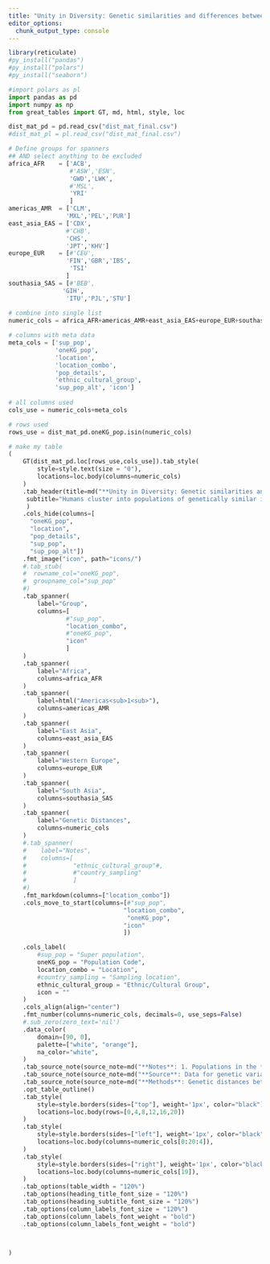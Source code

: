 ```yaml
---
title: "Unity in Diversity: Genetic similarities and differences between regional populations in the 1000 Genomics Project"
editor_options: 
  chunk_output_type: console
---
```


```r
library(reticulate)
#py_install("pandas")
#py_install("polars")
#py_install("seaborn")
```

```python
#import polars as pl
import pandas as pd
import numpy as np
from great_tables import GT, md, html, style, loc
```

```python
dist_mat_pd = pd.read_csv("dist_mat_final.csv")
#dist_mat_pl = pl.read_csv("dist_mat_final.csv")
```

```python
# Define groups for spanners
## AND select anything to be excluded
africa_AFR    = ['ACB',
                 #'ASW','ESN',
                 'GWD','LWK',
                 #'MSL',
                 'YRI'
                 ]
americas_AMR  = ['CLM',
                'MXL','PEL','PUR']
east_asia_EAS = ['CDX',
                #'CHB',
                'CHS',
                'JPT','KHV']
europe_EUR    = [#'CEU',
                'FIN','GBR','IBS',
                 'TSI'
                ]
southasia_SAS = [#'BEB',
               'GIH',
                'ITU','PJL','STU']
                
# combine into single list                
numeric_cols = africa_AFR+americas_AMR+east_asia_EAS+europe_EUR+southasia_SAS

```

```python
# columns with meta data
meta_cols = ['sup_pop', 
             'oneKG_pop', 
             'location', 
             'location_combo',
             'pop_details', 
             'ethnic_cultural_group',
             'sup_pop_alt', 'icon']
       
# all columns used
cols_use = numeric_cols+meta_cols

# rows used
rows_use = dist_mat_pd.oneKG_pop.isin(numeric_cols)
```

```python
# make my table
(
    GT(dist_mat_pd.loc[rows_use,cols_use]).tab_style(
        style=style.text(size = "0"),
        locations=loc.body(columns=numeric_cols)
    )
    .tab_header(title=md("**Unity in Diversity: Genetic similarities and differences between regional populations in the 1000 Genomics Project**"),
     subtitle="Humans cluster into populations of genetically similar individuals, but no population is truly unique; all share genetic features with all other populations."
     )
    .cols_hide(columns=[
      "oneKG_pop",
      "location", 
      "pop_details",
      "sup_pop",
      "sup_pop_alt"])
    .fmt_image("icon", path="icons/")
    #.tab_stub(
    #  rowname_col="oneKG_pop", 
    #  groupname_col="sup_pop"
    #)
    .tab_spanner(
        label="Group",
        columns=[
                #"sup_pop", 
                "location_combo",
                #"oneKG_pop",
                "icon"
                ]
    )
    .tab_spanner(
        label="Africa",
        columns=africa_AFR
    )
    .tab_spanner(
        label=html("Americas<sub>1<sub>"),
        columns=americas_AMR
    )
    .tab_spanner(
        label="East Asia",
        columns=east_asia_EAS
    )
    .tab_spanner(
        label="Western Europe",
        columns=europe_EUR
    )
    .tab_spanner(
        label="South Asia",
        columns=southasia_SAS
    )
    .tab_spanner(
        label="Genetic Distances",
        columns=numeric_cols
    )
    #.tab_spanner(
    #    label="Notes",
    #    columns=[
    #             "ethnic_cultural_group"#,
    #             #"country_sampling"
    #             ]
    #)
    .fmt_markdown(columns=["location_combo"])
    .cols_move_to_start(columns=[#"sup_pop", 
                                "location_combo",
                                 "oneKG_pop",
                                "icon"
                                ])

    .cols_label(
        #sup_pop = "Super population",
        oneKG_pop = "Population Code",
        location_combo = "Location",
        #country_sampling = "Sampling location",
        ethnic_cultural_group = "Ethnic/Cultural Group",
        icon = ""
    )
    .cols_align(align="center")
    .fmt_number(columns=numeric_cols, decimals=0, use_seps=False)
    #.sub_zero(zero_text='nil')
    .data_color(
        domain=[90, 0],
        palette=["white", "orange"],
        na_color="white",
    )
    .tab_source_note(source_note=md("**Notes**: 1. Populations in the *Americas* group are characterized by complex ancestry of indigenous peoples, Africans and Europeans due to the history of European colonization and exploitation."))
    .tab_source_note(source_note=md("**Source**: Data for genetic variation around the OCA2 genes was derived from the 1000 Genomes Project (https://www.internationalgenome.org/)."))
    .tab_source_note(source_note=md("**Methods**: Genetic distances between the 2500 individuals in the dataset was determined for the OCA2 gene using Euclidean distance. Color intensity represents distances between the centroids of each population.  Darker colors represent greater similarity"))
    .opt_table_outline()
    .tab_style(
        style=style.borders(sides=["top"], weight='1px', color="black"),
        locations=loc.body(rows=[0,4,8,12,16,20])
    )
    .tab_style(
        style=style.borders(sides=["left"], weight='1px', color="black"),
        locations=loc.body(columns=numeric_cols[0:20:4]),
    )
    .tab_style(
        style=style.borders(sides=["right"], weight='1px', color="black"),
        locations=loc.body(columns=numeric_cols[19]),
    )
    .tab_options(table_width = "120%")
    .tab_options(heading_title_font_size = "120%")
    .tab_options(heading_subtitle_font_size = "120%")
    .tab_options(column_labels_font_size = "120%")
    .tab_options(column_labels_font_weight = "bold")
    .tab_options(column_labels_font_weight = "bold")

    

)
```
